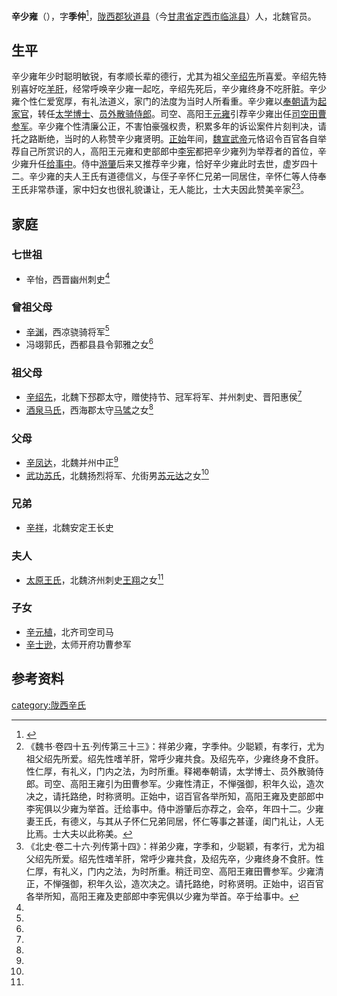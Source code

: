 '''辛少雍'''（{{bd|？||？| | |catIdx=y}}），字'''季仲'''<ref name=autogenerated1>{{Citation| author=王天庥   | year=1992年| title=《北魏辛祥家族三墓志》| periodical=《文物季刊》| volume=| issue=03期| pages=80-86| url=http://www.cnki.com.cn/Article/CJFDTOTAL-WWJK199203013.htm| doi=| oclc=| accessdate=2015-02-13}}</ref>，[[陇西郡|陇西郡]][[狄道县|狄道县]]（今[[甘肃省|甘肃省]][[定西市|定西市]][[临洮县|临洮县]]）人，北魏官员。

==生平==
辛少雍年少时聪明敏锐，有孝顺长辈的德行，尤其为祖父[[辛绍先|辛绍先]]所喜爱。辛绍先特别喜好吃[[羊肝|羊肝]]，经常呼唤辛少雍一起吃，辛绍先死后，辛少雍终身不吃肝脏。辛少雍个性仁爱宽厚，有礼法道义，家门的法度为当时人所看重。辛少雍以[[奉朝请|奉朝请]]为[[起家官|起家官]]，转任[[太学博士|太学博士]]、[[员外散骑侍郎|员外散骑侍郎]]。司空、高阳王[[元雍|元雍]]引荐辛少雍出任[[司空田曹参军|司空田曹参军]]。辛少雍个性清廉公正，不害怕豪强权贵，积累多年的诉讼案件片刻判决，请托之路断绝，当时的人称赞辛少雍贤明。[[正始_(北魏)|正始]]年间，[[魏宣武帝|魏宣武帝]]元恪诏令百官各自举荐自己所赏识的人，高阳王元雍和吏部郎中[[李宪_(北魏)|李宪]]都把辛少雍列为举荐者的首位，辛少雍升任[[给事中|给事中]]。侍中[[游肇|游肇]]后来又推荐辛少雍，恰好辛少雍此时去世，虚岁四十二。辛少雍的夫人王氏有道德信义，与侄子辛怀仁兄弟一同居住，辛怀仁等人侍奉王氏非常恭谨，家中妇女也很礼貌谦让，无人能比，士大夫因此赞美辛家<ref>《魏书·卷四十五·列传第三十三》：祥弟少雍，字季仲。少聪颖，有孝行，尤为祖父绍先所爱。绍先性嗜羊肝，常呼少雍共食。及绍先卒，少雍终身不食肝。性仁厚，有礼义，门内之法，为时所重。释褐奉朝请，太学博士、员外散骑侍郎。司空、高阳王雍引为田曹参军。少雍性清正，不惮强御，积年久讼，造次决之，请托路绝，时称贤明。正始中，诏百官各举所知，高阳王雍及吏部郎中李宪俱以少雍为举首。迁给事中。侍中游肇后亦荐之，会卒，年四十二。少雍妻王氏，有德义，与其从子怀仁兄弟同居，怀仁等事之甚谨，闺门礼让，人无比焉。士大夫以此称美。</ref><ref>《北史·卷二十六·列传第十四》：祥弟少雍，字季和，少聪颖，有孝行，尤为祖父绍先所爱。绍先性嗜羊肝，常呼少雍共食，及绍先卒，少雍终身不食肝。性仁厚，有礼义，门内之法，为时所重。稍迁司空、高阳王雍田曹参军。少雍清正，不惮强御，积年久讼，造次决之。请托路绝，时称贤明。正始中，诏百官各举所知，高阳王雍及吏部郎中李宪俱以少雍为举首。卒于给事中。</ref>。

==家庭==
===七世祖===
*辛怡，西晋幽州刺史<ref name=autogenerated1/>

===曾祖父母===
*[[辛渊|辛渊]]，西凉骁骑将军<ref name=autogenerated1/>
*冯翊郭氏，西都县县令郭雅之女<ref name=autogenerated1 />

===祖父母===
*[[辛绍先|辛绍先]]，北魏下邳郡太守，赠使持节、冠军将军、并州刺史、晋阳惠侯<ref name=autogenerated1 />
*[[酒泉马氏|酒泉马氏]]，西海郡太守[[马骘|马骘]]之女<ref name=autogenerated1 />

===父母===
*[[辛凤达|辛凤达]]，北魏并州中正<ref name=autogenerated1 />
*[[武功苏氏|武功苏氏]]，北魏扬烈将军、允街男[[苏元达|苏元达]]之女<ref name=autogenerated1 />

===兄弟===
*[[辛祥|辛祥]]，北魏安定王长史

===夫人===
*[[中山王氏|太原王氏]]，北魏济州刺史[[王翔_(北魏)|王翔]]之女<ref name=autogenerated1 />

===子女===
*[[辛元植|辛元植]]，北齐司空司马
*[[辛士逊|辛士逊]]，太师开府功曹参军

==参考资料==
{{reflist}}

[[category:陇西辛氏|category:陇西辛氏]]